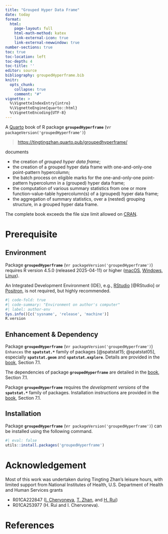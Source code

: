 ```yaml
---
title: "Grouped Hyper Data Frame"
date: today
format: 
  html:
    page-layout: full
    html-math-method: katex
    link-external-icon: true
    link-external-newwindow: true
number-sections: true
toc: true
toc-location: left
toc-depth: 4
toc-title: ''
editor: source
bibliography: groupedHyperframe.bib
knitr:
  opts_chunk: 
    collapse: true
    comment: "#" 
vignette: >
  %\VignetteIndexEntry{intro}
  %\VignetteEngine{quarto::html}
  %\VignetteEncoding{UTF-8}
---
```



A [Quarto](https://quarto.org) book of R package **`groupedHyperframe`** (v`r packageVersion('groupedHyperframe')`) 

> <https://tingtingzhan.quarto.pub/groupedhyperframe/>

documents

-   the creation of *grouped hyper data frame*;
-   the creation of a grouped hyper data frame with one-and-only-one point-pattern hypercolumn;
-   the batch process on eligible marks for the one-and-only-one point-pattern hypercolumn in a (grouped) hyper data frame;
-   the computation of various summary statistics from one or more function-value-table hypercolumn(s) of a (grouped) hyper data frame;
-   the aggregation of summary statistics, over a (nested) grouping structure, in a grouped hyper data frame.

The complete book exceeds the file size limit allowed on [CRAN](https://cran.r-project.org/package=groupedHyperframe).  



# Prerequisite

## Environment

Package **`groupedHyperframe`** (v`r packageVersion('groupedHyperframe')`) requires R version 4.5.0 (released 2025-04-11) or higher ([macOS](https://cran.r-project.org/bin/macosx/), [Windows](https://cran.r-project.org/bin/windows/base/), [Linux](https://cran.r-project.org/bin/linux/)).

An Integrated Development Environment (IDE), e.g., [RStudio](https://posit.co/download/rstudio-desktop/) [@RStudio] or [Positron](https://positron.posit.co/download.html), is not required, but highly recommended.


```r
#| code-fold: true
#| code-summary: "Environment on author's computer"
#| label: author-env
Sys.info()[c('sysname', 'release', 'machine')]
R.version
```

## Enhancement & Dependency

Package **`groupedHyperframe`** (v`r packageVersion('groupedHyperframe')`) `Enhances` the **`spatstat.*`** family of packages [@spatstat15; @spatstat05], especially **`spatstat.geom`** and **`spatstat.explore`**. Details are provided in the [book](https://tingtingzhan.quarto.pub/groupedhyperframe/), Section 7.1.


The dependencies of package **`groupedHyperframe`** are detailed in the [book](https://tingtingzhan.quarto.pub/groupedhyperframe/), Section 7.1. 


Package **`groupedHyperframe`** requires the *development versions* of the **`spatstat.*`** family of packages. Installation instructions are provided in the [book](https://tingtingzhan.quarto.pub/groupedhyperframe/), Section 7.1. 


## Installation

Package **`groupedHyperframe`** (v`r packageVersion('groupedHyperframe')`) can be installed using the following command.

```r
#| eval: false
utils::install.packages('groupedHyperframe')
```


# Acknowledgement

Most of this work was undertaken during Tingting Zhan’s leisure hours, with limited support from National Institutes of Health, U.S. Department of Health and Human Services grants

-   R01CA222847 ([I. Chervoneva](https://orcid.org/0000-0002-9104-4505), [T. Zhan](https://orcid.org/0000-0001-9971-4844), and [H. Rui](https://orcid.org/0000-0002-8778-261X))
-   R01CA253977 (H. Rui and I. Chervoneva).




# References {.appendix}

::: {#refs}
:::
